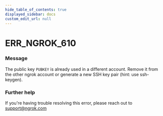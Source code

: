 ```yaml
---
hide_table_of_contents: true
displayed_sidebar: docs
custom_edit_url: null
---
```



# ERR_NGROK_610

### Message
The public key `PUBKEY` is already used in a different account. Remove it from the other ngrok account or generate a new SSH key pair (hint: use ssh-keygen).

### Further help
If you're having trouble resolving this error, please reach out to [support@ngrok.com](mailto:support@ngrok.com?subject=Help%20with%20ERR_NGROK_610)


<ErrorDetails error='err_ngrok_610' />
